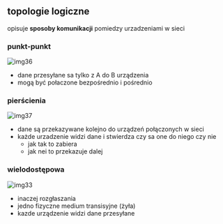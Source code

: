 ## topologie logiczne

opisuje **sposoby komunikacji** pomiedzy urzadzeniami w sieci

### **punkt-punkt**

![img36](/lab2/img/img36.webp)

- dane przesyłane sa tylko z A do B urządzenia
- mogą być połaczone bezpośrednio i pośrednio

### **pierścienia**

![img37](/lab2/img/img37.webp)

- dane są przekazywane kolejno do urządzeń połączonych w sieci
- każde urzadzenie widzi dane i stwierdza czy sa one do niego czy nie
  - jak tak to zabiera
  - jak nei to przekazuje dalej

### **wielodostępowa**

![img33](/lab2/img/img33.webp)

- inaczej rozgłaszania
- jedno fizyczne medium transisyjne (żyła)
- kazde urządzenie widzi dane przesyłane
